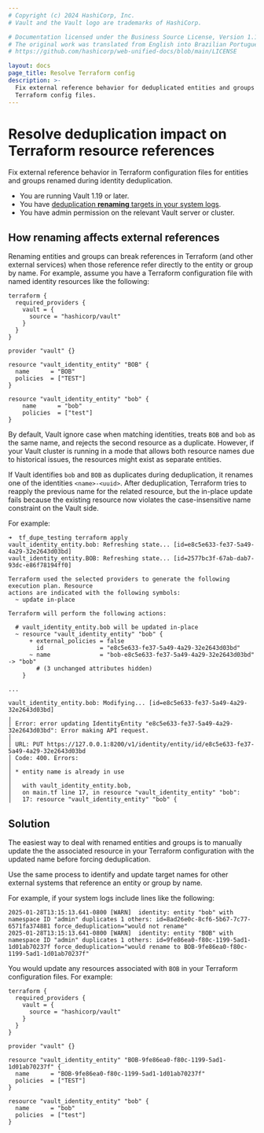 ```yaml
---
# Copyright (c) 2024 HashiCorp, Inc.
# Vault and the Vault logo are trademarks of HashiCorp.

# Documentation licensed under the Business Source License, Version 1.1.
# The original work was translated from English into Brazilian Portuguese.
# https://github.com/hashicorp/web-unified-docs/blob/main/LICENSE

layout: docs
page_title: Resolve Terraform config
description: >-
  Fix external reference behavior for deduplicated entities and groups in
  Terraform config files.
---
```


# Resolve deduplication impact on Terraform resource references

Fix external reference behavior in Terraform configuration files for entities
and groups renamed during identity deduplication.

<Tip title="Assumptions">

- You are running Vault 1.19 or later.
- You have [deduplication **renaming** targets in your system logs](/vault/docs/secrets/identity/deduplication).
- You have admin permission on the relevant Vault server or cluster.

</Tip>


## How renaming affects external references

Renaming entities and groups can break references in Terraform (and other
external services) when those reference refer directly to the entity or group by
name. For example, assume you have a Terraform configuration file with named
identity resources like the following:

<CodeBlockConfig highlight="11,16" hideClipboard="true">

```hcl
terraform {
  required_providers {
    vault = {
      source = "hashicorp/vault"
    }
  }
}

provider "vault" {}

resource "vault_identity_entity" "BOB" {
  name      = "BOB"
  policies  = ["TEST"]
}

resource "vault_identity_entity" "bob" {
    name      = "bob"
    policies  = ["test"]
}
```

</CodeBlockConfig>

By default, Vault ignore case when matching identities, treats `BOB` and `bob`
as the same name, and rejects the second resource as a duplicate. However, if
your Vault cluster is running in a mode that allows both resource names due to
historical issues, the resources might exist as separate entities.

If Vault identifies `bob` and `BOB` as duplicates during deduplication, it
renames one of the identities `<name>-<uuid>`. After deduplication, Terraform
tries to reapply the previous name for the related resource, but the in-place
update fails because the existing resource now violates the case-insensitive
name constraint on the Vault side.

For example:

<CodeBlockConfig highlight="2,3,11,21,28" hideClipboard="true">

```
➜  tf_dupe_testing terraform apply
vault_identity_entity.bob: Refreshing state... [id=e8c5e633-fe37-5a49-4a29-32e2643d03bd]
vault_identity_entity.BOB: Refreshing state... [id=2577bc3f-67ab-dab7-93dc-e86f78194ff0]

Terraform used the selected providers to generate the following execution plan. Resource
actions are indicated with the following symbols:
  ~ update in-place

Terraform will perform the following actions:

  # vault_identity_entity.bob will be updated in-place
  ~ resource "vault_identity_entity" "bob" {
      + external_policies = false
        id                = "e8c5e633-fe37-5a49-4a29-32e2643d03bd"
      ~ name              = "bob-e8c5e633-fe37-5a49-4a29-32e2643d03bd" -> "bob"
        # (3 unchanged attributes hidden)
    }

...

vault_identity_entity.bob: Modifying... [id=e8c5e633-fe37-5a49-4a29-32e2643d03bd]
╷
│ Error: error updating IdentityEntity "e8c5e633-fe37-5a49-4a29-32e2643d03bd": Error making API request.
│
│ URL: PUT https://127.0.0.1:8200/v1/identity/entity/id/e8c5e633-fe37-5a49-4a29-32e2643d03bd
│ Code: 400. Errors:
│
│ * entity name is already in use
│
│   with vault_identity_entity.bob,
│   on main.tf line 17, in resource "vault_identity_entity" "bob":
│   17: resource "vault_identity_entity" "bob" {
```

</CodeBlockConfig>


## Solution

The easiest way to deal with renamed entities and groups is to manually update the
the associated resource in your Terraform configuration with the updated name
before forcing deduplication.

<Tip>

Use the same process to identify and update target names for other external
systems that reference an entity or group by name.

</Tip>

For example, if your system logs include lines like the following:

<CodeBlockConfig hideClipboard="true">

```text
2025-01-28T13:15:13.641-0800 [WARN]  identity: entity "bob" with namespace ID "admin" duplicates 1 others: id=8ad26e0c-8cf6-5b67-7c77-6571fa374881 force_deduplication="would not rename"
2025-01-28T13:15:13.641-0800 [WARN]  identity: entity "BOB" with namespace ID "admin" duplicates 1 others: id=9fe86ea0-f80c-1199-5ad1-1d01ab70237f force_deduplication="would rename to BOB-9fe86ea0-f80c-1199-5ad1-1d01ab70237f"
```

</CodeBlockConfig>

You would update any resources associated with `BOB` in your Terraform
configuration files. For example:

<CodeBlockConfig highlight="11,16" hideClipboard="true">

```hcl
terraform {
  required_providers {
    vault = {
      source = "hashicorp/vault"
    }
  }
}

provider "vault" {}

resource "vault_identity_entity" "BOB-9fe86ea0-f80c-1199-5ad1-1d01ab70237f" {
  name      = "BOB-9fe86ea0-f80c-1199-5ad1-1d01ab70237f"
  policies  = ["TEST"]
}

resource "vault_identity_entity" "bob" {
  name      = "bob"
  policies  = ["test"]
}
```

</CodeBlockConfig>
